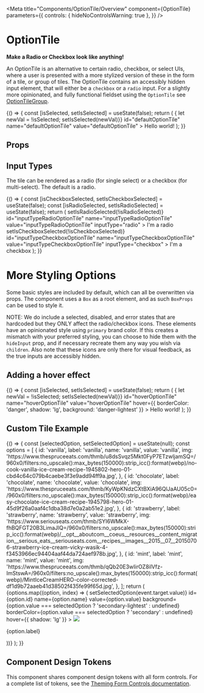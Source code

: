 
<Meta
  title="Components/OptionTile/Overview"
  component={OptionTile}
  parameters={{
    controls: { hideNoControlsWarning: true },
  }}
/>

# OptionTile

**Make a Radio or Checkbox look like anything!**

An OptionTile is an alternative to certain radio, checkbox, or select UIs, where a user is
presented with a more stylized version of these in the form of
a tile, or group of tiles. The OptionTile contains an accessibly hidden input element,
that will either be a `checkbox` or a `radio` input. For a
slightly more opinionated, and fully functional fieldset using the `OptionTile` see
[OptionTileGroup](?path=/docs/components-optiontilegroup-overview--default-story).


<Canvas isExpanded>
  <Story name="Default">
    {() => {
      const [isSelected, setIsSelected] = useState(false);
      return (
        <OptionTile
          isSelected={isSelected}
          onChange={() => { let newVal = !isSelected; setIsSelected(newVal)}}
          id="defaultOptionTile"
          name="defaultOptionTile"
          value="defaultOptionTile"
        >
          Hello world!
        </OptionTile>
      );
    }}
  </Story>
</Canvas>

## Props

<ArgsTable of={OptionTile} />

## Input Types

The tile can be rendered as a radio (for single select) or a checkbox (for multi-select).
The default is a radio.

<Canvas isExpanded>
  <Story name="Input Types">
    {() => {
      const [isCheckboxSelected, setIsCheckboxSelected] = useState(false);
      const [isRadioSelected, setIsRadioSelected] = useState(false);
      return (
        <Box childGap="md">
          <OptionTile
            isSelected={isRadioSelected}
            onChange={() => setIsRadioSelected(!isRadioSelected)}
            id="inputTypeRadioOptionTile"
            name="inputTypeRadioOptionTile"
            value="inputTypeRadioOptionTile"
            inputType="radio"
          >
            I'm a radio
          </OptionTile>
          <OptionTile
            isSelected={isCheckboxSelected}
            onChange={() => setIsCheckboxSelected(!isCheckboxSelected)}
            id="inputTypeCheckboxOptionTile"
            name="inputTypeCheckboxOptionTile"
            value="inputTypeCheckboxOptionTile"
            inputType="checkbox"
          >
            I'm a checkbox
          </OptionTile>
        </Box>
      );
    }}
  </Story>
</Canvas>

# More Styling Options

Some basic styles are included by default, which can all be overwritten via props. The component uses a `Box` as a root element,
and as such `BoxProps` can be used to style it.

NOTE: We do include a selected, disabled, and error states that are hardcoded but they ONLY 
affect the radio/checkbox icons. These elements have an opinionated style using `primary` brand color.
If this creates a mismatch with your preferred styling, you can choose to hide them with the `hideInput`
prop, and if necessary recreate them any way you wish via `children`.
Also note that these icons are only there for visual feedback, as the true inputs are accessibly hidden.

## Adding a hover effect

<Canvas isExpanded>
  <Story name="Hover">
    {() => {
      const [isSelected, setIsSelected] = useState(false);
      return (
        <OptionTile
          isSelected={isSelected}
          onChange={() => { let newVal = !isSelected; setIsSelected(newVal)}}
          id="hoverOptionTile"
          name="hoverOptionTile"
          value="hoverOptionTile"
          hover={{ borderColor: 'danger', shadow: 'lg', background: 'danger-lightest' }}
        >
          Hello world!
        </OptionTile>
      );
    }}
  </Story>
</Canvas>

## Custom Tile Example

<Canvas isExpanded>
  <Story name="Grid">
    {() => {
      const [selectedOption, setSelectedOption] = useState(null);
      const options = [
        {
          id: 'vanilla',
          label: 'vanilla',
          name: 'vanilla',
          value: 'vanilla',
          img: 'https://www.thespruceeats.com/thmb/u8dsSvqz5Mkt0FyP7ETzwljamSQ=/960x0/filters:no_upscale():max_bytes(150000):strip_icc():format(webp)/no-cook-vanilla-ice-cream-recipe-1945802-hero-01-cbd4c64c079b4caebe3f3e9add94ff9a.jpg',
        },
        {
          id: 'chocolate',
          label: 'chocolate',
          name: 'chocolate',
          value: 'chocolate',
          img: 'https://www.thespruceeats.com/thmb/KyWpKNdzCXtBXiA96QlJaAU05c0=/960x0/filters:no_upscale():max_bytes(150000):strip_icc():format(webp)/easy-chocolate-ice-cream-recipe-1945798-hero-01-45d9f26a0aaf4c1dba38d7e0a2ab51e2.jpg',
        },
        {
          id: 'strawberry', 
          label: 'strawberry',
          name: 'strawberry',
          value: 'strawberry',
          img: 'https://www.seriouseats.com/thmb/SYI6WMkX-fhBQFGT20B3LimaJlQ=/960x0/filters:no_upscale():max_bytes(150000):strip_icc():format(webp)/__opt__aboutcom__coeus__resources__content_migration__serious_eats__seriouseats.com__recipes__images__2015__07__20150706-strawberry-ice-cream-vicky-wasik-4-f3453966ec94404aaf44da724aef978b.jpg',
        },
        {
          id: 'mint',
          label: 'mint',
          name: 'mint',
          value: 'mint',
          img: 'https://www.thespruceeats.com/thmb/qQb20E3wIirOZ8ilVfz-ImStswA=/960x0/filters:no_upscale():max_bytes(150000):strip_icc():format(webp)/MintIceCreamHERO-color-corrected-df1d9b72aaeb41d38502f435fe99f65d.jpg',
        },
      ];
      return (
        <Box direction={{ base: 'column', tablet: 'row' }} childGap="md">
          {options.map((option, index) => (
            <OptionTile
              key={option.id}
              hideInput
              padding="0"
              childGap="0"
              direction="column"
              isSelected={option.value === selectedOption}
              onChange={(event) => setSelectedOption(event.target.value)}
              id={option.id}
              name={option.name}
              value={option.value}
              background={option.value === selectedOption ? 'secondary-lightest' : undefined}
              borderColor={option.value === selectedOption ? 'secondary' : undefined}
              hover={{ shadow: 'lg' }}
            >
              <img src={option.img} style={{ objectFit: 'cover', width: '100%', height: '100px' }} />
              <p className="p-md font-family-brand">{option.label}</p>
            </OptionTile>
          ))}
        </Box>
      );
    }}
  </Story>
</Canvas>

## Component Design Tokens

This component shares component design tokens with all form controls. For a complete list of tokens, see the [Theming Form Controls documentation](/docs/theming-form-controls--custom-theme-form).
